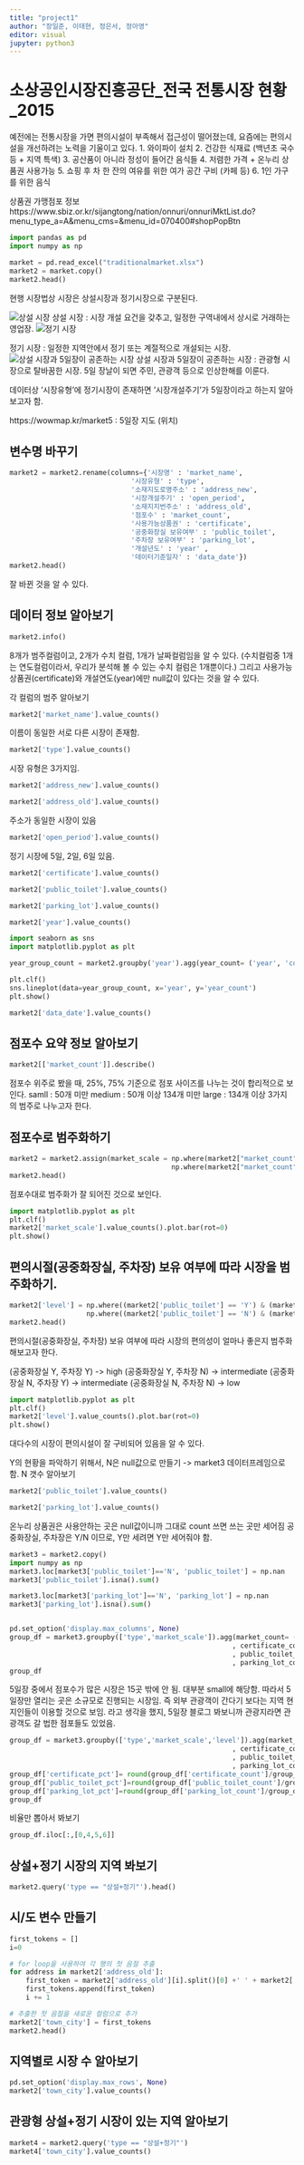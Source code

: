 ```yaml
---
title: "project1"
author: "장일준, 이태현, 정은서, 정아영"
editor: visual
jupyter: python3
---
```




# 소상공인시장진흥공단_전국 전통시장 현황_2015

예전에는 전통시장을 가면 편의시설이 부족해서 접근성이 떨어졌는데, 요즘에는 편의시설을 개선하려는 노력을 기울이고 있다. 1. 와이파이 설치 2. 건강한 식재료 (백년초 국수 등 + 지역 특색) 3. 공산품이 아니라 정성이 들어간 음식들 4. 저렴한 가격 + 온누리 상품권 사용가능 5. 쇼핑 후 차 한 잔의 여유를 위한 여가 공간 구비 (카페 등) 6. 1인 가구를 위한 음식

상품권 가맹점포 정보 https://www.sbiz.or.kr/sijangtong/nation/onnuri/onnuriMktList.do?menu_type_a=A&menu_cms=&menu_id=070400#shopPopBtn

```python
import pandas as pd
import numpy as np

market = pd.read_excel("traditionalmarket.xlsx")
market2 = market.copy()
market2.head()
```

현행 시장법상 시장은 상설시장과 정기시장으로 구분된다.

![상설 시장](상설시장%20이미지.jpg) 상설 시장 : 시장 개설 요건을 갖추고, 일정한 구역내에서 상시로 거래하는 영업장. ![정기 시장](정기시장%20이미지.jpg)

정기 시장 : 일정한 지역안에서 정기 또는 계절적으로 개설되는 시장. ![상설 시장과 5일장이 공존하는 시장](상설%20시장%20+%205일장%20이미지.jpg) 상설 시장과 5일장이 공존하는 시장 : 관광형 시장으로 탈바꿈한 시장. 5일 장날이 되면 주민, 관광객 등으로 인상한해를 이룬다.

데이터상 '시장유형'에 정기시장이 존재하면 '시장개설주기'가 5일장이라고 하는지 알아보고자 함.

https://wowmap.kr/market5 : 5일장 지도 (위치)

## 변수명 바꾸기

```python
market2 = market2.rename(columns={'시장명' : 'market_name',
                              '시장유형' : 'type',
                              '소재지도로명주소' : 'address_new',
                              '시장개설주기' : 'open_period',
                              '소재지지번주소' : 'address_old',
                              '점포수' : 'market_count',
                              '사용가능상품권' : 'certificate',
                              '공중화장실 보유여부' : 'public_toilet',
                              '주차장 보유여부' : 'parking_lot',
                              '개설년도' : 'year' ,
                              '데이터기준일자' : 'data_date'})
market2.head()
```

잘 바뀐 것을 알 수 있다.

## 데이터 정보 알아보기

```python
market2.info()
```

8개가 범주컬럼이고, 2개가 수치 컬럼, 1개가 날짜컬럼임을 알 수 있다. (수치컬럼중 1개는 연도컬럼이라서, 우리가 분석해 볼 수 있는 수치 컬럼은 1개뿐이다.) 그리고 사용가능상품권(certificate)와 개설연도(year)에만 null값이 있다는 것을 알 수 있다.

각 컬럼의 범주 알아보기

```python
market2['market_name'].value_counts()
```

이름이 동일한 서로 다른 시장이 존재함.

```python
market2['type'].value_counts()
```

시장 유형은 3가지임.

```python
market2['address_new'].value_counts()
```

```python
market2['address_old'].value_counts()
```

주소가 동일한 시장이 있음

```python
market2['open_period'].value_counts()
```

정기 시장에 5일, 2일, 6일 있음.

```python
market2['certificate'].value_counts()
```

```python
market2['public_toilet'].value_counts()
```

```python
market2['parking_lot'].value_counts()
```

```python
market2['year'].value_counts()
```

```python
import seaborn as sns
import matplotlib.pyplot as plt

year_group_count = market2.groupby('year').agg(year_count= ('year', 'count'))

plt.clf()
sns.lineplot(data=year_group_count, x='year', y='year_count')
plt.show()
```

```python
market2['data_date'].value_counts()
```

## 점포수 요약 정보 알아보기

```python
market2[['market_count']].describe()
```

점포수 위주로 봤을 때, 25%, 75% 기준으로 점포 사이즈를 나누는 것이 합리적으로 보인다. samll : 50개 미만 medium : 50개 이상 134개 미만 large : 134개 이상 3가지의 범주로 나누고자 한다.

## 점포수로 범주화하기

```python
market2 = market2.assign(market_scale = np.where(market2["market_count"] >= 134, "large", 
                                        np.where(market2["market_count"] >= 50, "medium", "small")))
market2.head()
```

점포수대로 범주화가 잘 되어진 것으로 보인다.

```python
import matplotlib.pyplot as plt
plt.clf()
market2['market_scale'].value_counts().plot.bar(rot=0)
plt.show()
```

## 편의시절(공중화장실, 주차장) 보유 여부에 따라 시장을 범주화하기.

```python
market2['level'] = np.where((market2['public_toilet'] == 'Y') & (market2['parking_lot'] == 'Y'), 'high', 
                   np.where((market2['public_toilet'] == 'N') & (market2['public_toilet'] == 'N') , 'low', 'intermediate'))
market2.head()
```

편의시절(공중화장실, 주차장) 보유 여부에 따라 시장의 편의성이 얼마나 좋은지 범주화 해보고자 한다.

(공중화장실 Y, 주차장 Y) -\> high (공중화장실 Y, 주차장 N) -\> intermediate (공중화장실 N, 주차장 Y) -\> intermediate (공중화장실 N, 주차장 N) -\> low

```python
import matplotlib.pyplot as plt
plt.clf()
market2['level'].value_counts().plot.bar(rot=0)
plt.show()
```

대다수의 시장이 편의시설이 잘 구비되어 있음을 알 수 있다.

Y의 현황을 파악하기 위해서, N은 null값으로 만들기 -\> market3 데이터프레임으로 함. N 갯수 알아보기

```python
market2['public_toilet'].value_counts()
```

```python
market2['parking_lot'].value_counts()
```

온누리 상품권은 사용안하는 곳은 null값이니까 그대로 count 쓰면 쓰는 곳만 세어짐 공중화장실, 주차장은 Y/N 이므로, Y만 세려면 Y만 세어줘야 함.

```python
market3 = market2.copy()
import numpy as np
market3.loc[market3['public_toilet']=='N', 'public_toilet'] = np.nan
market3['public_toilet'].isna().sum()

market3.loc[market3['parking_lot']=='N', 'parking_lot'] = np.nan
market3['parking_lot'].isna().sum()


pd.set_option('display.max_columns', None)
group_df = market3.groupby(['type','market_scale']).agg(market_count= ('market_name','count')
                                                       , certificate_count = ('certificate', 'count')
                                                       , public_toilet_count = ('public_toilet', 'count')
                                                       , parking_lot_count = ('parking_lot', 'count'))
group_df

```

5일장 중에서 점포수가 많은 시장은 15곳 밖에 안 됨. 대부분 small에 해당함. 따라서 5일장만 열리는 곳은 소규모로 진행되는 시장임. 즉 외부 관광객이 간다기 보다는 지역 현지인들이 이용할 것으로 보임. 라고 생각을 했지, 5일장 블로그 봐보니까 관광지라면 관광객도 갈 법한 점포들도 있었음.

```python
group_df = market3.groupby(['type','market_scale','level']).agg(market_count= ('market_name','count')
                                                       , certificate_count = ('certificate', 'count')
                                                       , public_toilet_count = ('public_toilet', 'count')
                                                       , parking_lot_count = ('parking_lot', 'count'))
group_df['certificate_pct']= round(group_df['certificate_count']/group_df['market_count']*100,1)
group_df['public_toilet_pct']=round(group_df['public_toilet_count']/group_df['market_count']*100,1)
group_df['parking_lot_pct']=round(group_df['parking_lot_count']/group_df['market_count']*100,1)
group_df
```

비율만 뽑아서 봐보기

```python
group_df.iloc[:,[0,4,5,6]]
```

## 상설+정기 시장의 지역 봐보기

```python
market2.query('type == "상설+정기"').head()
```

## 시/도 변수 만들기

```python
first_tokens = []
i=0

# for loop을 사용하여 각 행의 첫 음절 추출
for address in market2['address_old']:
    first_token = market2['address_old'][i].split()[0] +' ' + market2['address_old'][i].split()[1] # 띄어쓰기를 기준으로 나눈 후 첫 번째 토큰을 추출
    first_tokens.append(first_token)
    i += 1

# 추출한 첫 음절을 새로운 컬럼으로 추가
market2['town_city'] = first_tokens
market2.head()
```

## 지역별로 시장 수 알아보기

```python
pd.set_option('display.max_rows', None)
market2['town_city'].value_counts()
```

## 관광형 상설+정기 시장이 있는 지역 알아보기

```python
market4 = market2.query('type == "상설+정기"')
market4['town_city'].value_counts()
```
